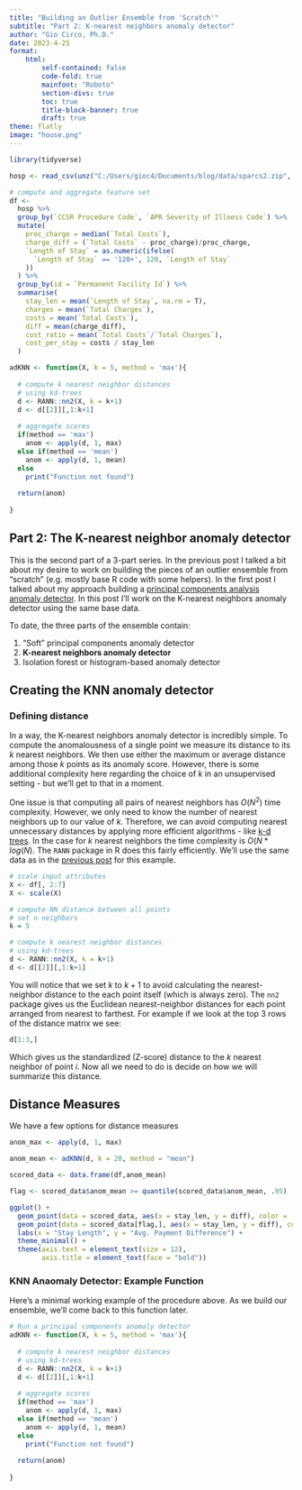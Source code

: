 ```yaml
---
title: "Building an Outlier Ensemble from 'Scratch'"
subtitle: "Part 2: K-nearest neighbors anomaly detector"
author: "Gio Circo, Ph.D."
date: 2023-4-25
format: 
    html:
        self-contained: false
        code-fold: true
        mainfont: "Roboto"
        section-divs: true
        toc: true
        title-block-banner: true
        draft: true
theme: flatly
image: "house.png"
---
```


```r
library(tidyverse)

hosp <- read_csv(unz("C:/Users/gioc4/Documents/blog/data/sparcs2.zip", "Hospital_Inpatient_Discharges__SPARCS_De-Identified___2021.csv"))

# compute and aggregate feature set
df <-
  hosp %>%
  group_by(`CCSR Procedure Code`, `APR Severity of Illness Code`) %>%
  mutate(
    proc_charge = median(`Total Costs`),
    charge_diff = (`Total Costs` - proc_charge)/proc_charge,
    `Length of Stay` = as.numeric(ifelse(
      `Length of Stay` == '120+', 120, `Length of Stay`
    ))
  ) %>%
  group_by(id = `Permanent Facility Id`) %>%
  summarise(
    stay_len = mean(`Length of Stay`, na.rm = T),
    charges = mean(`Total Charges`),
    costs = mean(`Total Costs`),
    diff = mean(charge_diff),
    cost_ratio = mean(`Total Costs`/`Total Charges`),
    cost_per_stay = costs / stay_len
  )

adKNN <- function(X, k = 5, method = 'max'){
  
  # compute k nearest neighbor distances
  # using kd-trees
  d <- RANN::nn2(X, k = k+1)
  d <- d[[2]][,1:k+1]
  
  # aggregate scores
  if(method == 'max')
    anom <- apply(d, 1, max)
  else if(method == 'mean')
    anom <- apply(d, 1, mean)
  else
    print("Function not found")
  
  return(anom)
  
}
```

## Part 2: The K-nearest neighbor anomaly detector

This is the second part of a 3-part series. In the previous post I talked a bit 
about my desire to work on building the pieces of an outlier ensemble from 
"scratch" (e.g. mostly base R code with some helpers). In the first post I talked
about my approach building a [principal components analysis anomaly detector](https://gmcirco.github.io/blog/posts/pca-anomaly/pca_anomaly.html). In
this post I'll work on the K-nearest neighbors anomaly detector using the same
base data.

To date, the three parts of the ensemble contain:

1. "Soft" principal components anomaly detector
2. **K-nearest neighbors anomaly detector**
3. Isolation forest or histogram-based anomaly detector

## Creating the KNN anomaly detector

### Defining distance

In a way, the K-nearest neighbors anomaly detector is incredibly simple. To compute the anomalousness of a single point we measure its distance to its $k$ nearest neighbors. We then use either the maximum or average distance among those $k$ points as its anomaly score. However, there is some additional complexity here regarding the choice of $k$ in an unsupervised setting - but we'll get to that in a moment.

One issue is that computing all pairs of nearest neighbors has $O(N^2)$ time complexity. However, we only need to know the number of nearest neighbors up to our value of $k$. Therefore, we can avoid computing nearest unnecessary distances by applying more efficient algorithms - like [k-d trees](https://en.wikipedia.org/wiki/K-d_tree). In the case for $k$ nearest neighbors the time complexity is $O(N * log(N)$. The `RANN` package in R does this fairly efficiently. We'll use the same data as in the [previous post](https://gmcirco.github.io/blog/posts/pca-anomaly/pca_anomaly.html) for this example.

```r
# scale input attributes
X <- df[, 2:7]
X <- scale(X)

# compute NN distance between all points
# set n neighbors
k = 5

# compute k nearest neighbor distances
# using kd-trees
d <- RANN::nn2(X, k = k+1)
d <- d[[2]][,1:k+1]
```

You will notice that we set $k$ to $k+1$ to avoid calculating the nearest-neighbor distance to the each point itself (which is always zero). The `nn2` package gives us the Euclidean nearest-neighbor distances for each point arranged from nearest to farthest. For example if we look at the top 3 rows of the distance matrix we see:

```r
d[1:3,]
```

Which gives us the standardized (Z-score) distance to the $k$ nearest neighbor of point $i$. Now all we need to do is decide on how we will summarize this distance. 

## Distance Measures

We have a few options for distance measures 

```r
anom_max <- apply(d, 1, max)
```

```r
anom_mean <- adKNN(d, k = 20, method = "mean")
```

```r
scored_data <- data.frame(df,anom_mean)

flag <- scored_data$anom_mean >= quantile(scored_data$anom_mean, .95)

ggplot() +
  geom_point(data = scored_data, aes(x = stay_len, y = diff), color = '#004488', size = 2, alpha = .25) +
  geom_point(data = scored_data[flag,], aes(x = stay_len, y = diff), color = '#BB5566', size = 2.5) +
  labs(x = "Stay Length", y = "Avg. Payment Difference") +
  theme_minimal() +
  theme(axis.text = element_text(size = 12),
        axis.title = element_text(face = "bold"))


```

### KNN Anaomaly Detector: Example Function

Here's a minimal working example of the procedure above. As we build our ensemble, we'll come back to this function later.

```r
# Run a principal components anomaly detector
adKNN <- function(X, k = 5, method = 'max'){
  
  # compute k nearest neighbor distances
  # using kd-trees
  d <- RANN::nn2(X, k = k+1)
  d <- d[[2]][,1:k+1]
  
  # aggregate scores
  if(method == 'max')
    anom <- apply(d, 1, max)
  else if(method == 'mean')
    anom <- apply(d, 1, mean)
  else
    print("Function not found")
  
  return(anom)
  
}
```